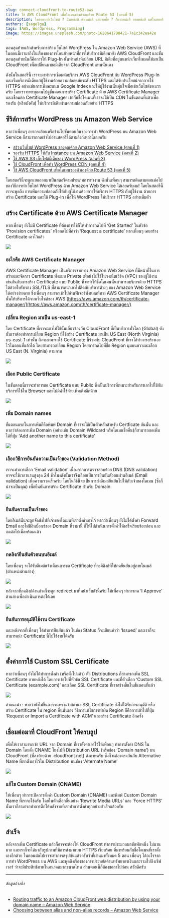 ```yaml
---
slug: connect-cloudfront-to-route53-aws
title: ใช้ AWS CloudFront เพื่อโดเมนของตัวเองด้วย Route 53 (ตอนที่ 5)
description: ใครอยากมีเว็บไซต์ ? ฉันหน่ะสิ ฉันหน่ะสิ แต่ยากมั้ย ? ก็ยากหน่ะสิ ยากหน่ะสิ แต่ในสตอรีนี้เราก็จะมาสอนวิธีการสร้างเว็บไซต์และใช้ WordPress ผ่านบริการคลาวด์ที่ทุกคนสามารถทำได้ด้วยตนเองอย่าง Amazon Web Service (AWS) Lightsail พร้อมกับคำแนะนำในการทำให้เว็บไซต์นั้นสามารถเติบโต, ขยับขยายได้ตามความต้องการ และให้บริการได้อย่างรวดเร็วด้วย AWS S3, AWS CloudFront และ Plug-In ของ WordPress ที่เราก็จะนำมาแนะนำกันในสตอรีนี้ครับ
authors: [sagelga]
tags: [AWS, Wordpress, Programming]
image: https://images.unsplash.com/photo-1620641788421-7a1c342ea42e
---
```


ตอนสุดท้ายแล้วสำหรับการสร้างเว็บไซต์ WordPress ใน Amazon Web Service (AWS) ที่ในตอนนี้เรามาถึงในเรื่องของการโอนย้ายหน้าที่การให้บริการมีเดียมายัง AWS CloudFront และขั้นตอนสุดท้ายนั่นก็คือการให้ Plug-In นั้นทำหน้าที่เปลี่ยน URL มีเดียที่อยู่บนหน้าเว็บทั้งหมดให้มาเป็น CloudFront เพื่อเปลี่ยนมาขอมีเดียจาก CloudFront แทนนั่นเอง

ดังนั้นในสตอรีนี้ เราจะมาทำการเชื่อมต่อบริการ AWS CloudFront กับ WordPress Plug-In และเริ่มบริการมีเดียแก่ผู้ใช้งานด้วยความปลอดภัยระดับ HTTPS และได้รับประโยชน์จากการใช้ HTTPS อย่างเช่นการเพิ่มคะแนน Google Index และให้ผู้ใช้งานนั้นอุ่นใจเมื่อเข้าเว็บไซต์ของเราครับ โดยเราจะพาทุกคนไปดูขั้นตอนการสร้าง Certificate ด้วย AWS Certificate Manager และเชื่อมต่อ Certificate Manager เข้ากับชื่อโดเมนที่เราจะใช้เป็น CDN ในขั้นตอนที่แล้วเพื่อรองรับ (หรือบังคับ) ให้บริการมีเดียผ่านความปลอดภัยอย่าง HTTPS

<!--truncate-->

## ซีรีส์การสร้าง WordPress บน Amazon Web Service

หากว่าเพื่อนๆ อยากจะย้อนหรือข้ามไปขั้นตอนอื่นของการทำ WordPress บน Amazon Web Service ก็สามารถกดเข้าไปอ่านสตอรีได้ตามลิงก์เหล่านี้เลยครับ

-   [สร้างเว็บไซต์ WordPress ของคุณด้วย Amazon Web Service (ตอนที่ 1)](https://byteside.one/th/tutorial/lightsail-wordpress-aws/)
-   [รองรับ HTTPS ให้กับ Instance บน Amazon Web Service (ตอนที่ 2)](https://byteside.one/th/tutorial/https-support-aws/)
-   [ใช้ AWS S3 เก็บไฟล์มีเดียของ WordPress (ตอนที่ 3)](https://byteside.one/th/tutorial/wordpress-media-storage-s3-aws/)
-   [ใช้ CloudFront เพื่อทำ WordPress CDN (ตอนที่ 4)](https://byteside.one/th/tutorial/cloudfront-cdn-wordpress-aws/)
-   [ใช้ AWS CloudFront เพื่อโดเมนของตัวเองด้วย Route 53 (ตอนที่ 5)](https://byteside.one/th/tutorial/connect-cloudfront-to-route53-aws/)

โดยสตอรีนี้จะถูกแยกออกมาเป็นสตอรีตามประเภทการทำงาน ดังนั้นเพื่อนๆ สามารถติดตามตอนต่อไปของวิธีการทำเว็บไซต์ WordPress ด้วย Amazon Web Service ได้เลยครับผม! โดยในสตอรีนี้เราจะพูดถึง การเพิ่มความปลอดภัยให้กับผู้ใช้งานด้วยการให้บริการ HTTPS กับผู้ใช้งาน ด้วยการสร้าง Certificate และใช้ Plug-In เพื่อให้ WordPress ให้บริการ HTTPS อย่างเต็มตัว

## สร้าง Certificate ด้วย AWS Certificate Manager

หากเพื่อนๆ ยังไม่มี Certificate ที่ต้องการใช้ก็ให้ทำการกดไปที่ ‘Get Started’ ในหัวข้อ ‘Provision certificates’ หรือกดไปที่คำว่า ‘Request a certificate’ หากเพื่อนๆ เคยสร้าง Certificate เอาไว้แล้ว

![](https://static.byteside.one/media/2021/07/09163832/Screenshot-2021-07-13-at-14.43.40.webp)

### อะไรคือ AWS Certificate Manager

AWS Certificate Manager เป็นบริการจากทาง Amazon Web Service ที่มีหน้าที่ในการสร้างและจัดการ Certificate ทั้งแบบ Private เพื่อนำไปใช้ในวงเน็ตเวิร์ค (VPC) ของผู้ใช้งาน เช่นกันกับการสร้าง Certificate แบบ Public ที่จะทำให้ชื่อโดเมนนั้นสามารถบริการด้วย HTTPS ได้ด้วยใบรับรอง SSL/TLS ที่สามารถนำเอาไปติดกับบริการต่างๆ ของ Amazon Web Service ได้อย่างง่ายดาย ซึ่งเพื่อนๆ สามารถเข้าไปอ่านฟีเจอร์ทั้งหมดที่ทาง AWS Certificate Manager นั้นให้บริการได้จากเว็บไซต์ของ AWS [https://aws.amazon.com/th/certificate-manager/](https://aws.amazon.com/th/certificate-manager/)

### เปลี่ยน Region มาเป็น us-east-1

โดย Certificate ที่เราจะเอาไปใช้นั้นเกี่ยวข้องกับ CloudFront ที่เป็นบริการทั่วโลก (Global) ดังนั้นเราต้องทำการเปลี่ยน Region ที่ใช้สร้าง Certificate มาเป็น US East (North Virginia) us-east-1 เท่านั้น ถึงจะสามารถใช้ Certificate นี้ร่วมกับ CloudFront ที่เราได้ทำการสร้างเอาไว้ในตอนที่แล้วได้ โดยสามารถเปลี่ยน Region โดยการกดไปที่ชื่อ Region มุมบนขวาและเลือก US East (N. Virginia) ตามภาพ

![](https://static.byteside.one/media/2022/02/08093641/Screenshot-2021-07-13-at-17.34.24.webp)

### เลือก Public Certificate

ในขั้นตอนนี้เราจะทำการขอ Certificate แบบ Public ซึ่งเป็นบริการที่เหมาะสำหรับการเอาไปใช้กับบริการที่ใช้ใน Browser และไม่มีค่าใช้จ่ายเพิ่มเติมอีกด้วย

![](https://static.byteside.one/media/2022/02/08085802/Screenshot-2021-07-14-at-17.45.16.webp)

### เพิ่ม Domain names

ขั้นตอนแรกในการเพิ่มก็คือพิมพ์ Domain ที่เราจะใช้เป็นตัวหลักสำหรับ Certficate อันนั้น และหากว่าต้องการเพิ่ม Domain (อย่างเช่น Domain Wildcard หรือโดเมนชื่ออื่น)​ ก็สามารถกดเพิ่มได้ที่ปุ่ม ‘Add another name to this certificate’

![](https://static.byteside.one/media/2022/02/08085851/Screenshot-2021-07-06-at-16.09.24.webp)

### เลือกวิธีการยืนยันความเป็นเจ้าของ (Validation Method)

เราจะทำการเลือก ‘Email validation’ เนื่องจากการตรวจสอบด้วย DNS (DNS validation) อาจจะใช้เวลานานสูงสุด 24 ชั่วโมง​ ดังนั้นเราจึงเลือกเป็นการยืนยันตัวตนผ่านอีเมล์ (Email validation) เพื่อความรวดเร็วครับ โดยในวิธีนี้จะเป็นการส่งอีเมล์ยืนยันไปให้กับเจ้าของโดเมน (ซึ่งก็น่าจะเป็นคุณ) เพื่อยืนยันการสร้าง Certificate สำหรับ Domain

![](https://static.byteside.one/media/2022/02/08093738/Screenshot-2021-07-06-at-16.08.41.webp)

### ยืนยันความเป็นเจ้าของ

โดยอีเมล์นั้นจะถูกจัดส่งไปที่เจ้าของโดเมนที่เราตั้งค่าเอาไว้ หากว่าเพื่อนๆ ยังไม่ได้ตั้งค่า Forward Email และไม่มีอินบ็อกซ์ของ Domain ที่ว่ามานี้ ก็ให้ไปดำเนินการตั้งค่าให้เสร็จเรียบร้อยก่อน และกดต่อไปเมื่อพร้อมแล้ว

![](https://static.byteside.one/media/2022/02/08093750/Screenshot-2021-07-06-at-16.12.55.webp)

### กดลิงก์ยืนยันตัวตนบนอีเมล์

โดยเพื่อนๆ จะได้รับอีเมล์แจ้งเตือนการขอ Certificate ที่จะมีลิงก์ที่ให้กดยืนยันอยู่ภายในเมล์ (ตำแหน่งด้านล่าง)

![](https://static.byteside.one/media/2022/02/08093803/Screenshot-2021-07-06-at-16.13.23.webp)

หลังจากที่กดลิงก์ด้านล่างก็จะถูก redirect มาที่หน้าเว็บดังนี้ครับ ให้เพื่อนๆ ทำการกด ‘I Approve’ ด้านล่างเพื่อดำเนินการต่อได้เลย

![](https://static.byteside.one/media/2022/02/08093815/Screenshot-2021-07-06-at-16.14.12.webp)

### ยืนยันการอนุมัติใช้งาน Certificate

และหลังจากที่เพื่อนๆ ได้ทำการยืนยันแล้ว ในช่อง Status ก็จะเขียนคำว่า ‘Issued’ และเราก็จะสามารถนำ Certificate นี้ไปใช้งานได้ครับ

![](https://static.byteside.one/media/2022/02/08093555/Screenshot-2021-07-06-at-16.15.33.webp)

## ตั้งค่าการใช้ Custom SSL Certificate

หากว่าเพื่อนๆ ยังไม่ได้ทำการตั้งค่า (หรือตั้งไปแล้ว) ตัว Distributions ก็สามารถเพิ่ม SSL Certificate ภายหลังได้ โดยการเข้าไปที่หัวข้อ SSL Certificate และที่ตัวเลือก ‘Custom SSL Certificate (example.com)’ และเลือก SSL Certificate ที่เราสร้างขึ้นในขั้นตอนที่แล้ว

![](https://static.byteside.one/media/2022/02/08093654/Screenshot-2021-07-13-at-17.44.25.webp)

คำแนะนำ : หากว่ายังไม่ขึ้นอาจจะเพราะว่าสถานะ SSL Certificate ยังไม่ได้รับการอนุมัติ หรือ สร้าง Certificate ใน region อื่นนั่นเอง วิธีการแก้ไขการทำผิด Region ก็คือการเข้าไปที่ปุ่ม ‘Request or Import a Certificate with ACM’ และสร้าง Certificate อีกครั้ง

## เชื่อมต่อมาที่ CloudFront ให้ครบลูป

เพื่อให้เราสามารถเข้า URL จาก Domain ที่เราตั้งค่าเอาไว้ให้เพื่อนๆ ทำการตั้งค่า DNS ใน Domain โดยตั้ง CNAME โยงไปที่ Distribution URL (หรือช่อง ‘Domain name’) บน CloudFront (ที่ลงท้ายด้วย .cloudfront.net) ดังภาพครับ ซึ่งก็จะต้องตรงกันกับ Alternative Name ที่เราตั้งเอาไว้ใน Distribution บนช่อง ‘Alternate Name’

![](https://static.byteside.one/media/2022/02/08093631/Screenshot-2021-07-13-at-16.49.26.webp)

### แก้ไข Custom Domain (CNAME)

ให้เพื่อนๆ ทำการเปิดการตั้งค่า Custom Domain (CNAME) และพิมพ์ Custom Domain Name ที่เราจะใช้ครับ โดยในตัวเลือกอื่นอย่าง ‘Rewrite Media URLs’ และ ‘Force HTTPS’ นั้นเราก็สามารถทำการติ้กได้หลังจากที่เราทำการตั้งค่าทุกอย่างสำเร็จแล้วครับ

![](https://static.byteside.one/media/2022/02/08093501/Screenshot-2021-07-13-at-16.04.15.webp)

## สำเร็จ

หลังจากเพิ่ม Certificate แล้วก็อาจจะต้องให้ CloudFront ทำการประมวลผลซักพักหนึ่ง ไม่นานมาก และเราก็จะได้มากับรูปภาพที่มีการส่งมาแบบ HTTPS เรียบร้อย ที่มาพร้อมกับชื่อโดเมนที่เราตั้งเองอีกด้วย ในตอนต่อไปเราจะทำการสรุปกันแล้วครับว่าที่ผ่านมาทั้งหมด 5 ตอน เพื่อนๆ ได้อะไรจากการทำ WordPress บน AWS และพูดถึงเรื่องของการประหยัดด้านทรัพยากรเงินและรวมไปถึงเซิฟเวอร์ ว่าจะมีประสิทธิภาพในอนาคตมากขนาดไหน ส่วนตอนนี้ก็ต้องขอลาไปก่อน สวัสดีครับ

---

###### ข้อมูลอ้างอิง

-   [Routing traffic to an Amazon CloudFront web distribution by using your domain name – Amazon Web Service](https://docs.aws.amazon.com/Route53/latest/DeveloperGuide/routing-to-cloudfront-distribution.html)
-   [Choosing between alias and non-alias records – Amazon Web Service](https://docs.aws.amazon.com/Route53/latest/DeveloperGuide/resource-record-sets-choosing-alias-non-alias.html)

